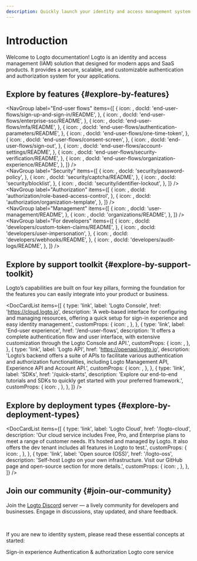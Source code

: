 ```yaml
---
description: Quickly launch your identity and access management system by integrating Logto. Enjoy authentication, authorization, and multi-tenant management all in one.
---
```



# Introduction

Welcome to Logto documentation! Logto is an identity and access management (IAM) solution that designed for modern apps and SaaS products. It provides a secure, scalable, and customizable authentication and authorization system for your applications.

## Explore by features \{#explore-by-features}

<NavGroup
  label="End-user flows"
  items={[
    {
      icon: <SignInIcon />,
      docId: 'end-user-flows/sign-up-and-sign-in/README',
    },
    {
      icon: <SsoIcon />,
      docId: 'end-user-flows/enterprise-sso/README',
    },
    {
      icon: <LockIcon />,
      docId: 'end-user-flows/mfa/README',
    },
    {
      icon: <ScreenIcon />,
      docId: 'end-user-flows/authentication-parameters/README',
    },
    {
      icon: <LinkIcon />,
      docId: 'end-user-flows/one-time-token',
    },
    {
      icon: <SecurityIcon />,
      docId: 'end-user-flows/consent-screen',
    },
    {
      icon: <SignOutIcon />,
      docId: 'end-user-flows/sign-out',
    },
    {
      icon: <GearIcon />,
      docId: 'end-user-flows/account-settings/README',
    },
    {
      icon: <SecurityIcon />,
      docId: 'end-user-flows/security-verification/README',
    },
    {
      icon: <OrganizationIcon />,
      docId: 'end-user-flows/organization-experience/README',
    },
  ]}
/>
<br />
<NavGroup
  label="Security"
  items={[
    {
      icon: <KeyIcon />,
      docId: 'security/password-policy',
    },
    {
      icon: <CheckboxIcon />,
      docId: 'security/captcha/README',
    },
    {
      icon: <BlockUserIcon />,
      docId: 'security/blocklist',
    },
    {
      icon: <LockoutIcon />,
      docId: 'security/identifier-lockout',
    },
  ]}
/>
<br />
<NavGroup
  label="Authorization"
  items={[
    {
      icon: <AuthorizationIcon />,
      docId: 'authorization/role-based-access-control',
    },
    {
      icon: <AuthorizationIcon />,
      docId: 'authorization/organization-template',
    },
  ]}
/>
<br />
<NavGroup
  label="Management"
  items={[
    {
      icon: <UserManagementIcon />,
      docId: 'user-management/README',
    },
    {
      icon: <OrganizationIcon />,
      docId: 'organizations/README',
    },
  ]}
/>
<br />
<NavGroup
  label="For developers"
  items={[
    {
      icon: <GearPlusIcon />,
      docId: 'developers/custom-token-claims/README',
    },
    {
      icon: <ImpersonationIcon />,
      docId: 'developers/user-impersonation',
    },
    {
      icon: <WebhookIcon />,
      docId: 'developers/webhooks/README',
    },
    {
      icon: <AuditLogIcon />,
      docId: 'developers/audit-logs/README',
    },
  ]}
/>

## Explore by support toolkit \{#explore-by-support-toolkit}

Logto’s capabilities are built on four key pillars, forming the foundation for the features you can easily integrate into your product or business.

<DocCardList
  items={[
    {
      type: 'link',
      label: 'Logto Console',
      href: 'https://cloud.logto.io',
      description:
        'A web-based interface for configuring and managing resources, offering a quick setup for sign-in experience and easy identity management.',
      customProps: {
        icon: <LogtoConsoleIcon />,
      },
    },
    {
      type: 'link',
      label: 'End-user experience',
      href: '/end-user-flows',
      description:
        'It offers a complete authentication flow and user interface, with extensive customization through the Logto Console and API.',
      customProps: {
        icon: <ExperienceIcon />,
      },
    },
    {
      type: 'link',
      label: 'Logto API',
      href: 'https://openapi.logto.io',
      description:
        'Logto’s backend offers a suite of APIs to facilitate various authentication and authorization functionalities, including Logto Management API, Experience API and Account API.',
      customProps: {
        icon: <LogtoApiIcon />,
      },
    },
    {
      type: 'link',
      label: 'SDKs',
      href: '/quick-starts',
      description:
        'Explore our end-to-end tutorials and SDKs to quickly get started with your preferred framework.',
      customProps: {
        icon: <SdkIcon />,
      },
    },
  ]}
/>

## Explore by deployment types \{#explore-by-deployment-types}

<DocCardList
  items={[
    {
      type: 'link',
      label: 'Logto Cloud',
      href: '/logto-cloud',
      description:
        'Our cloud service includes Free, Pro, and Enterprise plans to meet a range of customer needs. It’s hosted and managed by Logto. It also offers the dev tenant includes all features in Logto to test.',
      customProps: {
        icon: <CloudIcon />,
      },
    },
    {
      type: 'link',
      label: 'Open source (OSS)',
      href: '/logto-oss',
      description:
        'Self-host Logto on your own infrastructure. Visit our GitHub page and open-source section for more details.',
      customProps: {
        icon: <OpenSourceIcon />,
      },
    },
  ]}
/>

## Join our community \{#join-our-community}

Join the [Logto Discord](https://discord.com/invite/UEPaF3j5e6) server — a lively community for developers and businesses. Engage in discussions, stay updated, and share feedback.

<br />

If you are new to identity system, please read these essential concepts at started:

<Url href="/concepts/sign-in-experience">Sign-in experience</Url>
<Url href="/concepts/authn-vs-authz">Authentication & authorization</Url>
<Url href="/concepts/core-service">Logto core service</Url>
